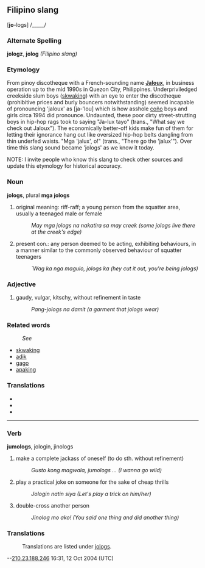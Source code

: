 ==Filipino slang==

['''jo'''-logs] /_____/


=== Alternate Spelling ===
'''jologz''', '''jolog'''  ''(Filipino slang)''

=== Etymology ===
From pinoy discotheque with a French-sounding name '''[[Jaloux]]''', in business operation up to the mid 1990s in Quezon City, Philippines. Underpriviledged creekside slum boys ([[skwaking]]) with an eye to enter the discotheque (prohibitive prices and burly bouncers notwithstanding) seemed incapable of pronouncing 'jaloux' as [ja-'lou] which is how asshole [[coño]] boys and girls circa 1994 did pronounce. Undaunted, these poor dirty street-strutting boys in hip-hop rags took to saying "Ja-lux tayo" (trans., "What say we check out Jaloux"). The economically better-off kids make fun of them for letting their ignorance hang out like oversized hip-hop belts dangling from thin underfed waists. "Mga 'jalux', o!" (trans., "There go the 'jalux'"). Over time this slang sound became 'jologs' as we know it today.

NOTE: I invite people who know this slang to check other sources and update this etymology for historical accuracy.

=== Noun ===
'''jologs''', plural '''mga jologs'''

# original meaning: riff-raff; a young person from the squatter area, usually a teenaged male or female 
#: ''May mga jologs na nakatira sa may creek  (some jologs live there at the creek's edge)''
# present con.: any person deemed to be acting, exhibiting behaviours, in a manner similar to the commonly observed behaviour of squatter teenagers 
#: ''`Wag ka nga magulo, jologs ka  (hey cut it out, you're being jologs)''

=== Adjective ===

# gaudy, vulgar, kitschy, without refinement in taste 
#: ''Pang-jologs na damit  (a garment that jologs wear)''

=== Related words ===
:''See'' 
* [[skwaking]]
* [[adik]]
* [[gago]]
* [[apaking]]

=== Translations ===

* [[]]
* [[]]
* [[]]
----

=== Verb ===
'''jumologs''', jologin, jinologs

# make a complete jackass of oneself (to do sth. without refinement)
#: ''Gusto kong magwala, jumologs ...  (I wanna go wild)''
# play a practical joke on someone for the sake of cheap thrills
#: ''Jologin natin siya  (Let's play a trick on him/her)''
# double-cross another person
#: ''Jinolog mo ako!  (You said one thing and did another thing)''

=== Translations ===
:Translations are listed under [[jologs]].


--[[User:210.23.188.246|210.23.188.246]] 16:31, 12 Oct 2004 (UTC)